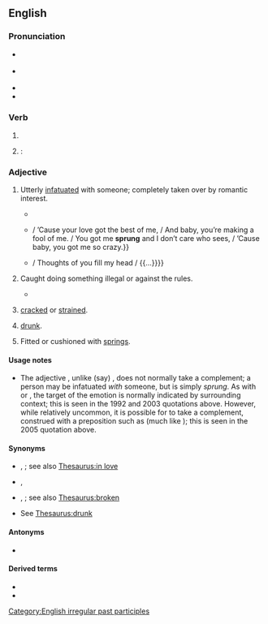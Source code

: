 {{also|Sprung|šprung}}
==English==

===Pronunciation===
* {{a|UK}} {{IPA|en|/ˈspɹʌŋ/}}
* {{a|US}} {{IPA|en|/ˈspɹʌŋ/}}
* {{audio|en|en-au-sprung.ogg|Audio (AU)}}
* {{rhymes|en|ʌŋ}}

===Verb===
{{head|en|verb form}}

# {{past participle of|en|spring|nocat=1}}
# {{alternative form of|en|sprang}}: {{en-simple past of|spring}}

===Adjective===
{{en-adj}}

# {{lb|en|slang|African American Vernacular English}} Utterly [[infatuated]] with someone; completely taken over by romantic interest.
#* {{quote-song|en|year=1992|composer=[[w:Sir Mix-a-Lot|Sir Mix-a-Lot]]|title=[[w:Baby Got Back|Baby Got Back]]|album=[[w:Mack Daddy|Mack Daddy]]|passage=I like big butts and I cannot lie. / You other brothers can’t deny / that when a girl walks in / with a itty bitty waist / and a round thing in your face you get '''sprung'''.}}
#* {{quote-song|en|year=2003|composer=[[w:Beyoncé Knowles|Beyoncé Knowles]] et al.|title=[[w:Crazy in Love (Beyoncé Knowles song)|Crazy In Love]]|album=[[w:Dangerously in Love|Dangerously in Love]]|passage={{...}} / ’Cause your love got the best of me, / And baby, you’re making a fool of me. / You got me '''sprung''' and I don’t care who sees, / ’Cause baby, you got me so crazy.}}
#* {{quote-song|en|year=2005|composer=[[w:Mariah Carey|Mariah Carey]] et al.|title=Sprung|album=[[w:The Emancipation of Mimi|The Emancipation of Mimi]]|note=bonus track in some editions|passage=’Cause I’m '''sprung''' over you / And ain’t nothin’ I can do / {{...}} / Thoughts of you fill my head / {{...}}}}
# {{lb|en|Australian|slang}} Caught doing something illegal or against the rules.
#* {{quote-book|en|author=Gabrielle Carey and Kathy Lette|title=Puberty Blues|year=1979|page=46|passage=`'''Sprung'''!' cried Jeff Basin, the local dubbo.}}
# {{lb|en|obsolete|nautical|of a [[spar]]}} [[crack]]ed or [[strain]]ed.
# {{lb|en|slang|dated}} [[drunk]].
# Fitted or cushioned with [[spring]]s.
#: {{ux|en|a '''sprung''' mattress}}

====Usage notes====
* The adjective {{m|en||sprung}}, unlike (say) {{m|en||infatuated}}, does not normally take a complement; a person may be infatuated ''with'' someone, but is simply ''sprung''. As with {{m|en|crazy}} or {{m|en|gaga}}, the target of the emotion is normally indicated by surrounding context; this is seen in the 1992 and 2003 quotations above. However, while relatively uncommon, it is possible for {{m|en||sprung}} to take a complement, construed with a preposition such as {{m|en|over}} (much like {{m|en||gaga}}); this is seen in the 2005 quotation above.

====Synonyms====
* {{sense|infatuated}} {{l|en|smitten}}, {{l|en|taken}}; see also [[Thesaurus:in love]]
* {{sense|caught doing something illegal}} {{l|en|caught with a hand in the cookie jar}}, {{l|en|red-handed}}
* {{sense|cracked or strained}} {{l|en|crazed}}, {{l|en|splintered}}; see also [[Thesaurus:broken]]
* {{sense|drunk}} See [[Thesaurus:drunk]]

====Antonyms====
* {{l|en|unsprung}}

====Derived terms====
* {{l|en|coil-sprung}}
* {{l|en|leaf-sprung}}

[[Category:English irregular past participles]]